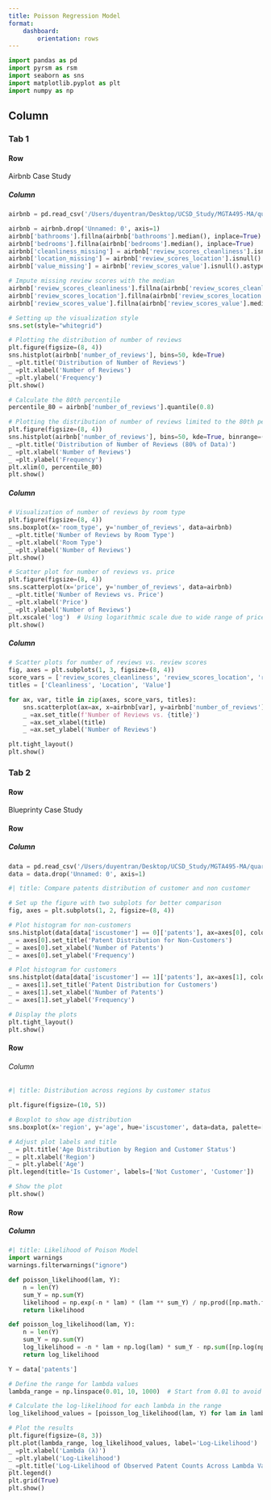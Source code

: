 ```yaml
---
title: Poisson Regression Model
format: 
    dashboard:
        orientation: rows
---
```


```python
import pandas as pd
import pyrsm as rsm
import seaborn as sns
import matplotlib.pyplot as plt
import numpy as np
```

## Column {.tabset}

### Tab 1

#### Row

Airbnb Case Study

##### Column

```python

airbnb = pd.read_csv('/Users/duyentran/Desktop/UCSD_Study/MGTA495-MA/quarto_website/projects/project2/airbnb.csv')

airbnb = airbnb.drop('Unnamed: 0', axis=1)
airbnb['bathrooms'].fillna(airbnb['bathrooms'].median(), inplace=True)
airbnb['bedrooms'].fillna(airbnb['bedrooms'].median(), inplace=True)
airbnb['cleanliness_missing'] = airbnb['review_scores_cleanliness'].isnull().astype(int)
airbnb['location_missing'] = airbnb['review_scores_location'].isnull().astype(int)
airbnb['value_missing'] = airbnb['review_scores_value'].isnull().astype(int)

# Impute missing review scores with the median
airbnb['review_scores_cleanliness'].fillna(airbnb['review_scores_cleanliness'].median(), inplace=True)
airbnb['review_scores_location'].fillna(airbnb['review_scores_location'].median(), inplace=True)
airbnb['review_scores_value'].fillna(airbnb['review_scores_value'].median(), inplace=True)

# Setting up the visualization style
sns.set(style="whitegrid")

# Plotting the distribution of number of reviews
plt.figure(figsize=(8, 4))
sns.histplot(airbnb['number_of_reviews'], bins=50, kde=True)
_ =plt.title('Distribution of Number of Reviews')
_ =plt.xlabel('Number of Reviews')
_ =plt.ylabel('Frequency')
plt.show()
```

```python
# Calculate the 80th percentile
percentile_80 = airbnb['number_of_reviews'].quantile(0.8)

# Plotting the distribution of number of reviews limited to the 80th percentile
plt.figure(figsize=(8, 4))
sns.histplot(airbnb['number_of_reviews'], bins=50, kde=True, binrange=(0, percentile_80))
_ =plt.title('Distribution of Number of Reviews (80% of Data)')
_ =plt.xlabel('Number of Reviews')
_ =plt.ylabel('Frequency')
plt.xlim(0, percentile_80)
plt.show()
```

##### Column

```python
# Visualization of number of reviews by room type
plt.figure(figsize=(8, 4))
sns.boxplot(x='room_type', y='number_of_reviews', data=airbnb)
_ =plt.title('Number of Reviews by Room Type')
_ =plt.xlabel('Room Type')
_ =plt.ylabel('Number of Reviews')
plt.show()

```

```python

# Scatter plot for number of reviews vs. price
plt.figure(figsize=(8, 4))
sns.scatterplot(x='price', y='number_of_reviews', data=airbnb)
_ =plt.title('Number of Reviews vs. Price')
_ =plt.xlabel('Price')
_ =plt.ylabel('Number of Reviews')
plt.xscale('log')  # Using logarithmic scale due to wide range of prices
plt.show()

```

##### Column
```python

# Scatter plots for number of reviews vs. review scores
fig, axes = plt.subplots(1, 3, figsize=(8, 4))
score_vars = ['review_scores_cleanliness', 'review_scores_location', 'review_scores_value']
titles = ['Cleanliness', 'Location', 'Value']

for ax, var, title in zip(axes, score_vars, titles):
    sns.scatterplot(ax=ax, x=airbnb[var], y=airbnb['number_of_reviews'])
    _ =ax.set_title(f'Number of Reviews vs. {title}')
    _ =ax.set_xlabel(title)
    _ =ax.set_ylabel('Number of Reviews')

plt.tight_layout()
plt.show()

```


### Tab 2

#### Row

Blueprinty Case Study 

#### Row
##### Column

```python

data = pd.read_csv('/Users/duyentran/Desktop/UCSD_Study/MGTA495-MA/quarto_website/projects/project2/blueprinty.csv')
data = data.drop('Unnamed: 0', axis=1)

```

```python
#| title: Compare patents distribution of customer and non customer

# Set up the figure with two subplots for better comparison
fig, axes = plt.subplots(1, 2, figsize=(8, 4))

# Plot histogram for non-customers
sns.histplot(data[data['iscustomer'] == 0]['patents'], ax=axes[0], color='blue', bins=30, kde=True)
_ = axes[0].set_title('Patent Distribution for Non-Customers')
_ = axes[0].set_xlabel('Number of Patents')
_ = axes[0].set_ylabel('Frequency')

# Plot histogram for customers
sns.histplot(data[data['iscustomer'] == 1]['patents'], ax=axes[1], color='orange', bins=30, kde=True)
_ = axes[1].set_title('Patent Distribution for Customers')
_ = axes[1].set_xlabel('Number of Patents')
_ = axes[1].set_ylabel('Frequency')

# Display the plots
plt.tight_layout()
plt.show()
```


#### Row

###### Column

```python
#| title: Distribution across regions by customer status

plt.figure(figsize=(10, 5))

# Boxplot to show age distribution
sns.boxplot(x='region', y='age', hue='iscustomer', data=data, palette=['blue', 'orange'])

# Adjust plot labels and title
_ = plt.title('Age Distribution by Region and Customer Status')
_ = plt.xlabel('Region')
_ = plt.ylabel('Age')
plt.legend(title='Is Customer', labels=['Not Customer', 'Customer'])

# Show the plot
plt.show()

```


#### Row

##### Column

```python
#| title: Likelihood of Poison Model
import warnings 
warnings.filterwarnings("ignore") 

def poisson_likelihood(lam, Y):
    n = len(Y)
    sum_Y = np.sum(Y)
    likelihood = np.exp(-n * lam) * (lam ** sum_Y) / np.prod([np.math.factorial(y) for y in Y])
    return likelihood

def poisson_log_likelihood(lam, Y):
    n = len(Y)
    sum_Y = np.sum(Y)
    log_likelihood = -n * lam + np.log(lam) * sum_Y - np.sum([np.log(np.math.factorial(y)) for y in Y])
    return log_likelihood

Y = data['patents']

# Define the range for lambda values
lambda_range = np.linspace(0.01, 10, 1000)  # Start from 0.01 to avoid log(0)

# Calculate the log-likelihood for each lambda in the range
log_likelihood_values = [poisson_log_likelihood(lam, Y) for lam in lambda_range]

# Plot the results
plt.figure(figsize=(8, 3))
plt.plot(lambda_range, log_likelihood_values, label='Log-Likelihood')
_ =plt.xlabel('Lambda (λ)')
_ =plt.ylabel('Log-Likelihood')
_ =plt.title('Log-Likelihood of Observed Patent Counts Across Lambda Values')
plt.legend()
plt.grid(True)
plt.show()

```


